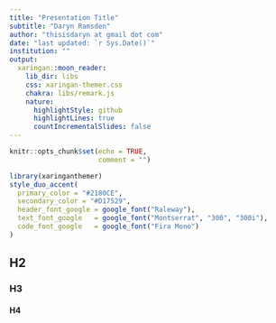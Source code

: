 ```yaml
---
title: "Presentation Title"
subtitle: "Daryn Ramsden"
author: "thisisdaryn at gmail dot com"
date: "last updated: `r Sys.Date()`"
institution: ""
output:
  xaringan::moon_reader:
    lib_dir: libs
    css: xaringan-themer.css
    chakra: libs/remark.js
    nature:
      highlightStyle: github
      highlightLines: true
      countIncrementalSlides: false
---
```



```r
knitr::opts_chunk$set(echo = TRUE,
                      comment = "")
```


```r
library(xaringanthemer)
style_duo_accent(
  primary_color = "#2180CE",
  secondary_color = "#D17529",
  header_font_google = google_font("Raleway"),
  text_font_google   = google_font("Montserrat", "300", "300i"),
  code_font_google   = google_font("Fira Mono")
)
```




## H2 

### H3 

#### H4 

